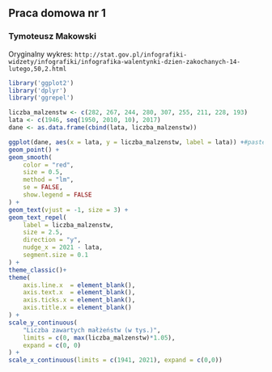 ## Praca domowa nr 1
### Tymoteusz Makowski

Oryginalny wykres: `http://stat.gov.pl/infografiki-widzety/infografiki/infografika-walentynki-dzien-zakochanych-14-lutego,50,2.html`

```r
library('ggplot2')
library('dplyr')
library('ggrepel')

liczba_malzenstw <- c(282, 267, 244, 280, 307, 255, 211, 228, 193)
lata <- c(1946, seq(1950, 2010, 10), 2017)
dane <- as.data.frame(cbind(lata, liczba_malzenstw))

ggplot(dane, aes(x = lata, y = liczba_malzenstw, label = lata)) +#paste0(lata, " (", liczba_malzenstw, " tys.)"))) +
geom_point() +
geom_smooth(
    color = "red",
    size = 0.5,
    method = "lm",
    se = FALSE,
    show.legend = FALSE
) +
geom_text(vjust = -1, size = 3) +
geom_text_repel(
    label = liczba_malzenstw,
    size = 2.5,
    direction = "y",
    nudge_x = 2021 - lata,
    segment.size = 0.1
) +
theme_classic()+
theme(
    axis.line.x  = element_blank(),
    axis.text.x  = element_blank(),
    axis.ticks.x = element_blank(),
    axis.title.x = element_blank()
) + 
scale_y_continuous(
    "Liczba zawartych małżeństw (w tys.)",
    limits = c(0, max(liczba_malzenstw)*1.05),
    expand = c(0, 0)
) + 
scale_x_continuous(limits = c(1941, 2021), expand = c(0,0))
```